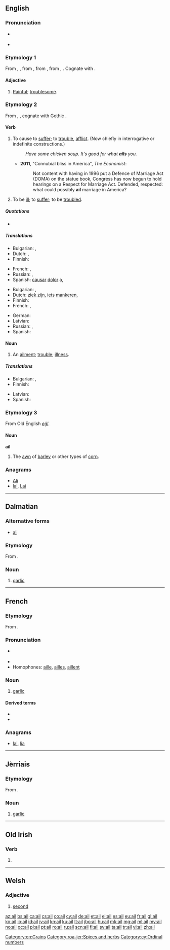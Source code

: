 {{also|-ail}}
==English==

===Pronunciation===
* {{a|UK|US}} {{IPA|/eɪl/}}
* {{rhymes|eɪl}}

===Etymology 1===
From {{etyl|enm}} {{term|eyle|lang=enm}}, {{term|eile|lang=enm}}, from {{etyl|ang}} {{term|egle|eġle|hideous, loathsome, hateful, horrid, troublesome, grievous, painful|lang=ang}}, from {{etyl|gem-pro}} {{recons|agluz||cumbersome, tedious, burdensome, tiresome|lang=gem-pro}}, from {{etyl|ine-pro}} {{recons|agʰlo-|lang=ine-pro}}, {{recons|agʰ-||offensive, disgusting, repulsive, hateful|lang=ine-pro}}. Cognate with {{etyl|got|-}} {{term|||tr=aglus|hard, difficult|lang=got}}. {{rfscript|Gothic}}

====Adjective====
{{en-adj|ail|er|more}}

# {{obsolete}} [[painful|Painful]]; [[troublesome]].

===Etymology 2===
From {{etyl|ang}} {{term|eglan|eġlan}}, {{term|eglian|eġlian|to trouble, afflict}}, cognate with Gothic {{term|𐌰𐌲𐌻𐌾𐌰𐌽|tr=agljan||to distress|sc=Goth}}.

====Verb====
{{en-verb}}

# {{transitive}} To cause to [[suffer]]; to [[trouble]], [[afflict]]. (Now chiefly in interrogative or indefinite constructions.)
#: ''Have some chicken soup. It's good for what '''ails''' you.''
#* '''2011''', "Connubial bliss in America", ''The Economist'':
#*: Not content with having in 1996 put a Defence of Marriage Act (DOMA) on the statue book, Congress has now begun to hold hearings on a Respect for Marriage Act. Defended, respected: what could possibly '''ail''' marriage in America?
# {{intransitive}} To be [[ill]]; to [[suffer]]; to be [[troubled]].

=====Quotations=====
* {{seeCites}}

=====Translations=====
{{trans-top|to cause to suffer}}
* Bulgarian: {{t+|bg|боли}}, {{t+|bg|безпокои}}
* Dutch: {{t+|nl|schelen}}, {{t+|nl|mankeren}}
* Finnish: {{t+|fi|vaivata}}
{{trans-mid}}
* French: {{t+|fr|manquer}}, {{t+|fr|faillir}}
* Russian: {{t+|ru|тревожить}}, {{t+|ru|беспокоить}}
* Spanish: [[causar]] [[dolor]] a, {{t+|es|molestar}}
{{trans-bottom}}

{{trans-top|to be ill}}
* Bulgarian: {{t-|bg|болен съм}}, {{t-|bg|неразположен съм}}
* Dutch: [[ziek]] [[zijn]], [[iets]] [[mankeren]], {{t+|nl|sukkelen}}
* Finnish: {{t+|fi|sairastaa}}
* French: {{t-|fr|être malade}}, {{t+|fr|souffrir}}
{{trans-mid}}
* German: {{t-|de|kränklich sein}}
* Latvian: {{t+|lv|sirgt}}
* Russian: {{t+|ru|болеть}}, {{t+|ru|недомогать}}
* Spanish: {{t+|es|adolecer}}
{{trans-bottom}}

====Noun====
{{en-noun}}

# An [[ailment]]; [[trouble]]; [[illness]].

=====Translations=====
{{trans-top|An ailment; trouble; illness}}
* Bulgarian: {{t+|bg|болка}}, {{t+|bg|болест}}
* Finnish: {{t+|fi|vaiva}}
{{trans-mid}}
* Latvian: {{t+|lv|liga|f}}
* Spanish: {{t+|es|enfermedad|f}}
{{trans-bottom}}

===Etymology 3===
From Old English ''[[eġl]]''.

====Noun====
'''ail'''

# The [[awn]] of [[barley]] or other types of [[corn]].

===Anagrams===
* [[Ali#English|Ali]]
* [[lai#English|lai]], [[Lai#English|Lai]]

[[Category:en:Grains]]

----

==Dalmatian==

===Alternative forms===
* [[alj]]

===Etymology===
From {{etyl|la|dlm}} {{term|allium|lang=la}}.

===Noun===
{{head|dlm|noun}}

# [[garlic]]

----

==French==

===Etymology===
From {{etyl|la|fr}} {{term|allium|lang=la}}.

===Pronunciation===
* {{IPA|/aj/|lang=fr}} {{X-SAMPA|/aj/}}
* {{audio|Fr-Paris--ail.ogg|Audio (Paris)}}
* Homophones: [[aille]], [[ailles]], [[aillent]]

===Noun===
{{fr-noun|m|pl2=aulx}}

# [[garlic]]

====Derived terms====
* {{l/fr|alliacé}}
* {{l/fr|ailler}}

===Anagrams===
* [[lai#French|lai]], [[lia#French|lia]]

----

==Jèrriais==

===Etymology===
From {{etyl|la|fr}} {{term|allium|lang=la}}.

===Noun===
{{roa-jer-noun|m|pl=-}}

# [[garlic]]

[[Category:roa-jer:Spices and herbs]]

----

==Old Irish==

===Verb===
{{head|sga|verb form|head=·ail}}

# {{conjugation of|ailid||3|s|pres|ind|conjunct|lang=sga}}

----

==Welsh==

===Adjective===
{{head|cy|adjective}}

# [[second]]

[[Category:cy:Ordinal numbers]]

[[az:ail]]
[[bs:ail]]
[[ca:ail]]
[[cs:ail]]
[[co:ail]]
[[cy:ail]]
[[de:ail]]
[[et:ail]]
[[el:ail]]
[[es:ail]]
[[eu:ail]]
[[fr:ail]]
[[gl:ail]]
[[ko:ail]]
[[io:ail]]
[[id:ail]]
[[jv:ail]]
[[kn:ail]]
[[ku:ail]]
[[lt:ail]]
[[jbo:ail]]
[[hu:ail]]
[[mk:ail]]
[[mg:ail]]
[[ml:ail]]
[[my:ail]]
[[no:ail]]
[[oc:ail]]
[[pl:ail]]
[[pt:ail]]
[[ro:ail]]
[[ru:ail]]
[[scn:ail]]
[[fi:ail]]
[[sv:ail]]
[[ta:ail]]
[[tr:ail]]
[[vi:ail]]
[[zh:ail]]